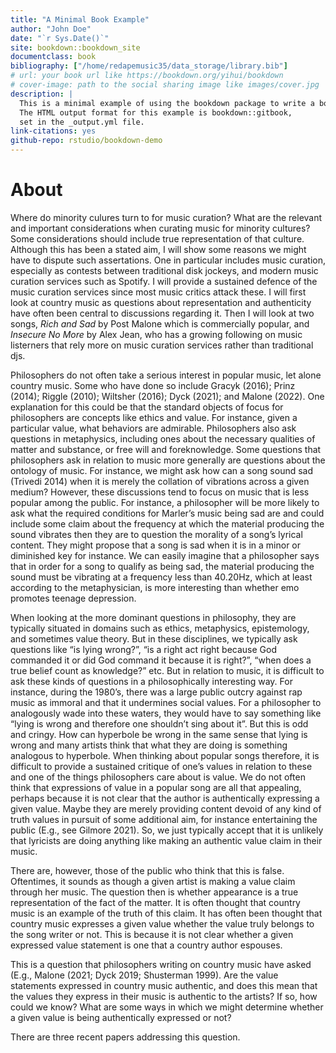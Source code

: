```yaml
---
title: "A Minimal Book Example"
author: "John Doe"
date: "`r Sys.Date()`"
site: bookdown::bookdown_site
documentclass: book
bibliography: ["/home/redapemusic35/data_storage/library.bib"]
# url: your book url like https://bookdown.org/yihui/bookdown
# cover-image: path to the social sharing image like images/cover.jpg
description: |
  This is a minimal example of using the bookdown package to write a book.
  The HTML output format for this example is bookdown::gitbook,
  set in the _output.yml file.
link-citations: yes
github-repo: rstudio/bookdown-demo
---
```


# About

Where do minority culures turn to for music curation? What are the relevant and important considerations when curating music for minority cultures? Some considerations should include true representation of that culture. Although this has been a stated aim, I will show some reasons we might have to dispute such assertations. One in particular includes music curation, especially as contests between traditional disk jockeys, and modern music curation services such as Spotify. I will provide a sustained defence of the music curation services since most music critics attack these. I will first look at country music as questions about representation and authenticity have often been central to discussions regarding it. Then I will look at two songs, *Rich and Sad* by Post Malone which is commercially popular, and *Insecure No More* by Alex Jean, who has a growing following on music listerners that rely more on music curation services rather than traditional djs.

Philosophers do not often take a serious interest in popular music, let alone country music. Some who have done so include Gracyk (2016); Prinz (2014); Riggle (2010); Wiltsher (2016); Dyck (2021); and Malone (2022). One explanation for this could be that the standard objects of focus for philosophers are concepts like ethics and value. For instance, given a particular value, what behaviors are admirable. Philosophers also ask questions in metaphysics, including ones about the necessary qualities of matter and substance, or free will and foreknowledge. Some questions that philosophers ask in relation to music more generally are questions about the ontology of music. For instance, we might ask how can a song sound sad (Trivedi 2014) when it is merely the collation of vibrations across a given medium? However, these discussions tend to focus on music that is less popular among the public. For instance, a philosopher will be more likely to ask what the required conditions for Marler’s music being sad are and could include some claim about the frequency at which the material producing the sound vibrates then they are to question the morality of a song’s lyrical content. They might propose that a song is sad when it is in a minor or diminished key for instance.  We can easily imagine that a philosopher says that in order for a song to qualify as being sad, the material producing the sound must be vibrating at a frequency less than 40.20Hz, which at least according to the metaphysician, is more interesting than whether emo promotes teenage depression.

When looking at the more dominant questions in philosophy, they are typically situated in domains such as ethics, metaphysics, epistemology, and sometimes value theory. But in these disciplines, we typically ask questions like “is lying wrong?”, “is a right act right because God commanded it or did God command it because it is right?”, “when does a true belief count as knowledge?” etc. But in relation to music, it is difficult to ask these kinds of questions in a philosophically interesting way. For instance, during the 1980’s, there was a large public outcry against rap music as immoral and that it undermines social values. For a philosopher to analogously wade into these waters, they would have to say something like “lying is wrong and therefore one shouldn’t sing about it”. But this is odd and cringy. How can hyperbole be wrong in the same sense that lying is wrong and many artists think that what they are doing is something analogous to hyperbole. When thinking about popular songs therefore, it is difficult to provide a sustained critique of one’s values in relation to these and one of the things philosophers care about is value. We do not often think that expressions of value in a popular song are all that appealing, perhaps because it is not clear that the author is authentically expressing a given value. Maybe they are merely providing content devoid of any kind of truth values in pursuit of some additional aim, for instance entertaining the public (E.g., see Gilmore 2021). So, we just typically accept that it is unlikely that lyricists are doing anything like making an authentic value claim in their music.

There are, however, those of the public who think that this is false. Oftentimes, it sounds as though a given artist is making a value claim through her music. The question then is whether appearance is a true representation of the fact of the matter. It is often thought that country music is an example of the truth of this claim. It has often been thought that country music expresses a given value whether the value truly belongs to the song writer or not. This is because it is not clear whether a given expressed value statement is one that a country author espouses.

This is a question that philosophers writing on country music have asked (E.g., Malone (2021; Dyck 2019; Shusterman 1999). Are the value statements expressed in country music authentic, and does this mean that the values they express in their music is authentic to the artists? If so, how could we know? What are some ways in which we might determine whether a given value is being authentically expressed or not?

There are three recent papers addressing this question.

